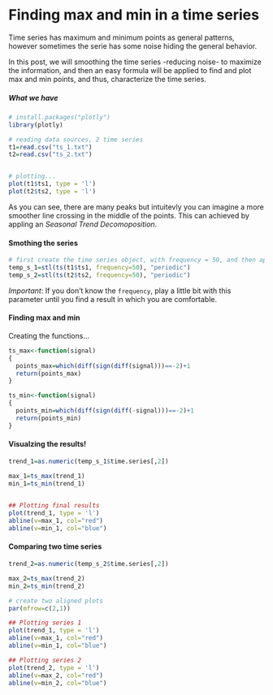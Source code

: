 Finding max and min in a time series
======
  Time series has maximum and minimum points as general patterns, however sometimes the serie has some noise hiding the general behavior.

  In this post, we will smoothing the time series -reducing noise- to maximize the information, and then an easy formula will be applied to find and plot max and min points, and thus, characterize the time series.

##### What we have
```r
# install.packages("plotly")
library(plotly)

# reading data sources, 2 time series
t1=read.csv("ts_1.txt")
t2=read.csv("ts_2.txt")


# plotting...
plot(t1$ts1, type = 'l')
plot(t2$ts2, type = 'l')

```

As you can see, there are many peaks but intuitevly you can imagine a more smoother line crossing in the middle of the points. This can achieved by appling an *Seasonal Trend Decomoposition*.

#### Smothing the series
```r
# first create the time series object, with frequency = 50, and then apply the stl function.
temp_s_1=stl(ts(t1$ts1, frequency=50), "periodic")
temp_s_2=stl(ts(t2$ts2, frequency=50), "periodic")
```
*Important*: If you don't know the `frequency`, play a little bit with this parameter until you find a result in which you are comfortable.

#### Finding max and min
Creating the functions...
```r
ts_max<-function(signal)
{
  points_max=which(diff(sign(diff(signal)))==-2)+1
  return(points_max)
}

ts_min<-function(signal)
{
  points_min=which(diff(sign(diff(-signal)))==-2)+1
  return(points_min)
}
```

#### Visualzing the results!
```r
trend_1=as.numeric(temp_s_1$time.series[,2])

max_1=ts_max(trend_1)
min_1=ts_min(trend_1)
	

## Plotting final results
plot(trend_1, type = 'l') 
abline(v=max_1, col="red") 
abline(v=min_1, col="blue")

```

#### Comparing two time series

```r
trend_2=as.numeric(temp_s_2$time.series[,2])

max_2=ts_max(trend_2)
min_2=ts_min(trend_2)

# create two aligned plots	
par(mfrow=c(2,1))

## Plotting series 1
plot(trend_1, type = 'l') 
abline(v=max_1, col="red") 
abline(v=min_1, col="blue")

## Plotting series 2
plot(trend_2, type = 'l') 
abline(v=max_2, col="red") 
abline(v=min_2, col="blue")

```
